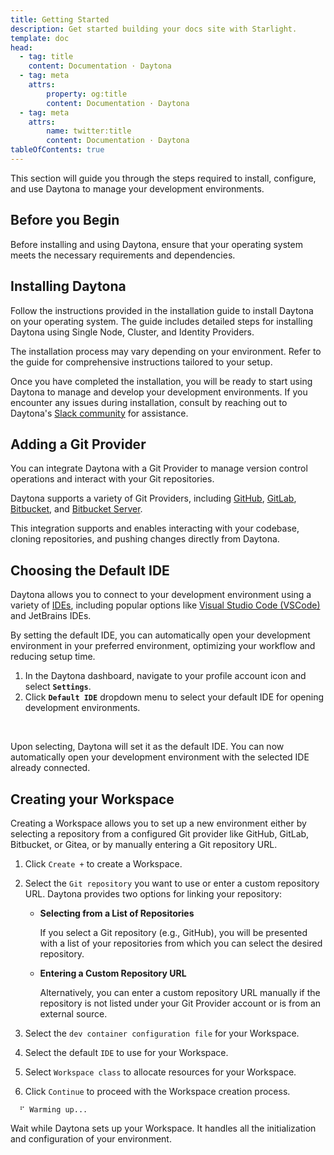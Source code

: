 ```yaml
---
title: Getting Started
description: Get started building your docs site with Starlight.
template: doc
head:
  - tag: title
    content: Documentation · Daytona
  - tag: meta
    attrs:
        property: og:title
        content: Documentation · Daytona
  - tag: meta
    attrs:
        name: twitter:title
        content: Documentation · Daytona
tableOfContents: true
---
```



This section will guide you through the steps required to install, configure, and use Daytona to manage your development environments.

## Before you Begin

Before installing and using Daytona, ensure that your operating system meets the necessary requirements and dependencies. 

## Installing Daytona

Follow the instructions provided in the installation guide to install Daytona on your operating system. The guide includes detailed steps for installing Daytona using Single Node, Cluster, and Identity Providers.

The installation process may vary depending on your environment. Refer to the guide for comprehensive instructions tailored to your setup.

<DocumentList>
<DocumentListItem
    title="Single Node Installation"
    href="/installation/single-node"
  />
  <DocumentListItem
    title="Cluster Installation"
    href="/installation/cluster"
  />
  <DocumentListItem
    title="Identity Providers Installation"
    href="/installation/identity-providers"
  />
</DocumentList>

Once you have completed the installation, you will be ready to start using Daytona to manage and develop your development environments. If you encounter any issues during installation, consult by reaching out to Daytona's [Slack community](https://go.daytona.io/slack) for assistance.

## Adding a Git Provider

You can integrate Daytona with a Git Provider to manage version control operations and interact with your Git repositories.

Daytona supports a variety of Git Providers, including [GitHub](/configuration/git-providers/#github), [GitLab](/configuration/git-providers/#gitlab), [Bitbucket](/configuration/git-providers/#bitbucket), and [Bitbucket Server](/configuration/git-providers/#bitbucket-server).

This integration supports and enables interacting with your codebase, cloning repositories, and pushing changes directly from Daytona.

<CardGrid gridNumber={3} mobileGridNumber={1} colsMinWidth='150px' colsMinWidthMobile='100px'>
    <TitleCard icon={githubLogo} title="GitHub" link="/configuration/git-providers#github" imageAlt="'GitHub logo"/>
    <TitleCard icon={gitlabLogo} title="GitLab" link="/configuration/git-providers#gitlab" imageAlt="GitLab logo"/>
    <TitleCard icon={bitbucketLogo} title="Bitbucket" link="/configuration/git-providers#bitbucket" imageAlt="BitBucket logo"/>
</CardGrid>

<DocumentList>
<DocumentListItem
    title="Add a Git Provider"
    subtitle="Learn how to add a Git Provider to Daytona and start managing your repositories effectively."
    href="/configuration/git-providers#add-a-git-provider"
    expanded
  />
</DocumentList>

## Choosing the Default IDE

Daytona allows you to connect to your development environment using a variety of [IDEs](/usage/ide/), including popular options like [Visual Studio Code (VSCode)](/usage/ide/#vs-code) and JetBrains IDEs.

By setting the default IDE, you can automatically open your development environment in your preferred environment, optimizing your workflow and reducing setup time.

1. In the Daytona dashboard, navigate to your profile account icon and select **`Settings`**.
2. Click **`Default IDE`** dropdown menu to select your default IDE for opening development environments.

<br />

<CardGrid gridNumber={9} mobileGridNumber={2} colsMinWidth='16px' colsMinWidthMobile='98px'>
  <ImageCard icon={VSlogo} link="/usage/ide#vs-code" imageAlt="Visual Studio logo" />
  <ImageCard imageDark={PClogo} link="/usage/ide#jetbrains-pycharm-professional" imageAlt="PyCharm logo" />
  <ImageCard imageDark={IJlogo} link="/usage/ide#jetbrains-intellij-idea-ultimate" imageAlt="IntelliJ logo" />
  <ImageCard imageDark={WSlogo} link="/usage/ide#jetbrains-webstorm" imageAlt="WebStorm logo" />
  <ImageCard imageDark={GOlogo} link="/usage/ide#jetbrains-goland" imageAlt="GoLand logo" />
  <ImageCard imageDark={CLlogo} link="/usage/ide#jetbrains-clion" imageAlt="CLion logo" />
  <ImageCard imageDark={RDlogo} link="/usage/ide#jetbrains-rider" imageAlt="Rider logo" />
  <ImageCard imageDark={RMlogo} link="/usage/ide#jetbrains-rubymine" imageAlt="RubyMine logo"/>
</CardGrid>

Upon selecting, Daytona will set it as the default IDE. You can now automatically open your development environment with the selected IDE already connected.

<DocumentList>
<DocumentListItem
    title="Set Default IDE"
    subtitle="Learn how to set your default IDE to automatically open your development environment."
    href="/usage/ide#set-the-default-ide"
    expanded
  />
</DocumentList>

## Creating your Workspace

Creating a Workspace allows you to set up a new environment either by selecting a repository from a configured Git provider like GitHub, GitLab, Bitbucket, or Gitea, or by manually entering a Git repository URL.

1. Click `Create +` to create a Workspace.

2. Select the `Git repository` you want to use or enter a custom repository URL. Daytona provides two options for linking your repository:

   - **Selecting from a List of Repositories**

     If you select a Git repository (e.g., GitHub), you will be presented with a list of your repositories from which you can select the desired repository.

   - **Entering a Custom Repository URL**

     Alternatively, you can enter a custom repository URL manually if the repository is not listed under your Git Provider account or is from an external source.

3. Select the `dev container configuration file` for your Workspace.

4. Select the default `IDE` to use for your Workspace.

5. Select `Workspace class` to allocate resources for your Workspace.

6. Click `Continue` to proceed with the Workspace creation process.

  ```text
    ⠋ Warming up...
  ```

  Wait while Daytona sets up your Workspace. It handles all the initialization and configuration of your environment.

<DocumentList>
<DocumentListItem
    title="Create a Workspace"
    subtitle="Learn how to create your Workspace using Daytona."
    href="/usage/workspaces#create-a-workspace"
    expanded
  />
</DocumentList>